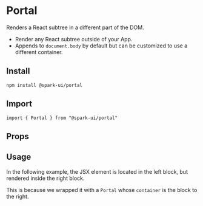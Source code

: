 


<Meta of={PortalStories} />

# Portal

Renders a React subtree in a different part of the DOM.

- Render any React subtree outside of your App.
- Appends to `document.body` by default but can be customized to use a different container.

## Install

```
npm install @spark-ui/portal
```

## Import

```
import { Portal } from "@spark-ui/portal"
```

## Props

<ArgsTable of={Portal} />

## Usage

In the following example, the JSX element is located in the left block, but rendered inside the right block.

This is because we wrapped it with a `Portal` whose `container` is the block to the right.

<Canvas of={PortalStories.Usage} />
